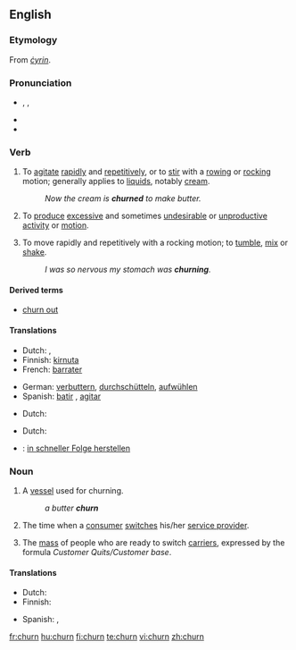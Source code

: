 ==English==

===Etymology===
From {{OE.}} ''[[cyrin|ċyrin]]''.

===Pronunciation===
* {{enPR|chû(r)n}}, {{IPA|/tʃɜː(r)n/}}, {{SAMPA|/tS3:(r)n/}}
* {{audio|en-us-churn.ogg|Audio (US)}}
* {{rhymes|ɜː(r)n}}
{{rfp|split UK/US}}

===Verb===
{{en-verb}}

# {{transitive}} To [[agitate]] [[rapid]]ly and [[repetitive]]ly, or to [[stir]] with a [[row]]ing or [[rock]]ing motion; generally applies to [[liquid]]s, notably [[cream]].
#: ''Now the cream is '''churned''' to make butter.''
# {{context|transitive|figuratively}} To [[produce]] [[excessive]] and sometimes [[undesirable]] or [[unproductive]] [[activity]] or [[motion]].
# {{intransitive}} To move rapidly and repetitively with a rocking motion; to [[tumble]], [[mix]] or [[shake]].
#: ''I was so nervous my stomach was '''churning'''.''

====Derived terms====
*[[churn out]]

====Translations====
{{trans-top|agitate rapidly}}
*Dutch: {{t|nl|karnen}} {{italbrac|butter}}, {{t+|nl|door}} {{t+|nl|elkaar}} {{t+|nl|schudden}}
*Finnish: [[kirnuta]]
*French: [[barrater]]
{{trans-mid}}
*German: [[verbuttern]], [[durchschütteln]], [[aufwühlen]]
*Spanish: [[batir]] {{italbrac|butter}}, [[agitar]] {{italbrac|water}}
{{trans-bottom}}

{{trans-top|figuratively: produce excessive motion}}
*Dutch: {{t|nl|woelen}}
{{trans-mid}}
{{trans-bottom}}

{{trans-top|tumble}}
*Dutch: {{t|nl|woelen}}
{{trans-mid}}
{{trans-bottom}}

{{checktrans-top}}
*{{ttbc|German}}: [[in schneller Folge herstellen]]
{{trans-bottom}}

===Noun===
{{en-noun}}

# A [[vessel]] used for churning.
#: ''a butter '''churn'''''
# {{context|telecommunications}} The time when a [[consumer]] [[switch]]es his/her [[service provider]].
# {{context|telecommunications}} The [[mass]] of people who are ready to switch [[carrier]]s, expressed by the formula ''Customer Quits/Customer base''.

====Translations====
{{trans-top|vessel for churning}}
*Dutch: {{t|nl|botervat|n}}
*Finnish: {{t|fi|kirnu}}
{{trans-mid}}
*Spanish: {{t|es|mantequera|f}} {{italbrac|butter}}, {{t|es|lechera|f}} {{italbrac|milk}}
{{trans-bottom}}

{{trans-top|time when customer switches provider}}
{{trans-mid}}
{{trans-bottom}}

{{trans-top|people ready to switch carrier}}
{{trans-mid}}
{{trans-bottom}}

[[fr:churn]]
[[hu:churn]]
[[fi:churn]]
[[te:churn]]
[[vi:churn]]
[[zh:churn]]